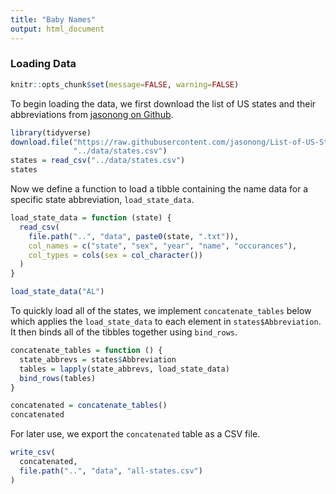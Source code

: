 ```yaml
---
title: "Baby Names"
output: html_document
---
```


<script type="text/javascript" src="../utils/menu.js"></script>

### Loading Data

```r
knitr::opts_chunk$set(message=FALSE, warning=FALSE)
```

To begin loading the data, we first download the list of US states and their abbreviations from [jasonong on Github](https://github.com/jasonong/List-of-US-States).

```r
library(tidyverse)
download.file("https://raw.githubusercontent.com/jasonong/List-of-US-States/master/states.csv",
              "../data/states.csv")
states = read_csv("../data/states.csv")
states
```

Now we define a function to load a tibble containing the name data for a specific state abbreviation, `load_state_data`.

```r
load_state_data = function (state) {
  read_csv(
    file.path("..", "data", paste0(state, ".txt")),
    col_names = c("state", "sex", "year", "name", "occurances"),
    col_types = cols(sex = col_character())
  )
}

load_state_data("AL")
```

To quickly load all of the states, we implement `concatenate_tables` below which applies the `load_state_data` to each element in `states$Abbreviation`. It then binds all of the tibbles together using `bind_rows`.

```r
concatenate_tables = function () {
  state_abbrevs = states$Abbreviation
  tables = lapply(state_abbrevs, load_state_data)
  bind_rows(tables)
}

concatenated = concatenate_tables()
concatenated
```

For later use, we export the `concatenated` table as a CSV file.

```r
write_csv(
  concatenated,
  file.path("..", "data", "all-states.csv")
)
```

